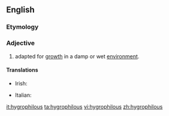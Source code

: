 ==English==

===Etymology===
{{confix|hygro|philous}}

===Adjective===
{{en-adj|-}}

# {{context|botany|of a plant|lang=en}} adapted for [[growth]] in a damp or wet [[environment]].

====Translations====
{{trans-top|adapted for growth in a damp or wet environment}}
* Irish: {{t-|ga|taisiarrthach}}
{{trans-mid}}
* Italian: {{t+|it|igrofilo}}
{{trans-bottom}}

[[it:hygrophilous]]
[[ta:hygrophilous]]
[[vi:hygrophilous]]
[[zh:hygrophilous]]